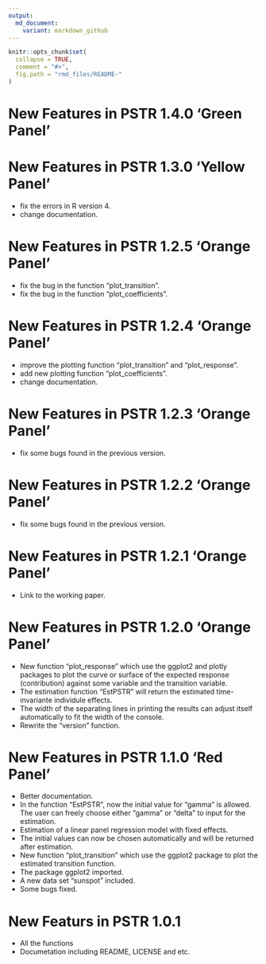 ```yaml
---
output:
  md_document:
    variant: markdown_github
---
```


<!-- README.md is generated from README.Rmd. Please edit that file -->

```r
knitr::opts_chunk$set(
  collapse = TRUE,
  comment = "#>",
  fig.path = "rmd_files/README-"
)
```

# New Features in PSTR 1.4.0 'Green Panel'

# New Features in PSTR 1.3.0 'Yellow Panel'

* fix the errors in R version 4.
* change documentation.

# New Features in PSTR 1.2.5 'Orange Panel'

* fix the bug in the function "plot_transition".
* fix the bug in the function "plot_coefficients".

# New Features in PSTR 1.2.4 'Orange Panel'

* improve the plotting function "plot_transition" and "plot_response".
* add new plotting function "plot_coefficients".
* change documentation.

# New Features in PSTR 1.2.3 'Orange Panel'

* fix some bugs found in the previous version.

# New Features in PSTR 1.2.2 'Orange Panel'

* fix some bugs found in the previous version.

# New Features in PSTR 1.2.1 'Orange Panel'

* Link to the working paper.

# New Features in PSTR 1.2.0 'Orange Panel'

* New function "plot_response" which use the ggplot2 and plotly packages to plot the curve or surface of the expected response (contribution) against some variable and the transition variable.
* The estimation function "EstPSTR" will return the estimated time-invariante individule effects.
* The width of the separating lines in printing the results can adjust itself automatically to fit the width of the console.
* Rewrite the "version" function.

# New Features in PSTR 1.1.0 'Red Panel'

* Better documentation.
* In the function "EstPSTR", now the initial value for "gamma" is allowed. The user can freely choose either "gamma" or "delta" to input for the estimation.
* Estimation of a linear panel regression model with fixed effects.
* The initial values can now be chosen automatically and will be returned after estimation.
* New function "plot_transition" which use the ggplot2 package to plot the estimated transition function.
* The package ggplot2 imported.
* A new data set "sunspot" included.
* Some bugs fixed.

# New Featurs in PSTR 1.0.1

* All the functions
* Documetation including README, LICENSE and etc.
